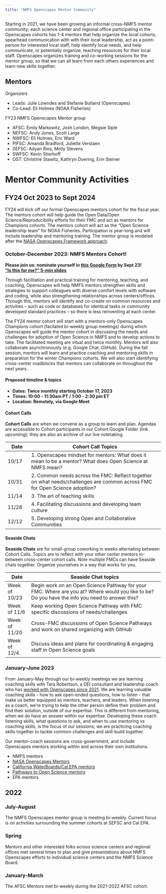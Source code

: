 ```yaml
---
title: "NMFS Openscapes Mentor Community"
---
```


Starting in 2021, we have been growing an informal cross-NMFS mentor community; each science center and regional office participating in the Openscapes cohorts has 1-4 mentors that help organize the local cohorts, spearhead communication with with their local leadership, act as a point-person for interested local staff, help identify local needs, and help communicate, or potentially organize, teaching resources for their local staff. Openscapes organizes training and co-working sessions for the mentor group, so that we can all learn from each others experiences and learn new skills together.  

## Mentors

Organizers

* Leads: Julie Lowndes and Stefanie Butland (Openscapes)
* Co-Lead: Eli Holmes (NOAA Fisheries)

FY23 NMFS Openscapes Mentor group

* AFSC: Emily Markowitz, Josh London, Megsie Siple
* NEFSC: Andy Jones, Scott Large
* NWFSC: Eli Holmes, Eric Ward
* PIFSC: Amanda Bradford, Juliette Verstaen
* SEFSC: Adyan Rios, Molly Stevens
* SWFSC: Kevin Stierhoff
* OST: Christine Stawitz, Kathryn Doering, Erin Steiner

# Mentor Community Activities 

## FY24 Oct 2023 to Sept 2024

FY24 will kick off our formal Openscapes mentors cohort for the fiscal year. The  mentors cohort will help guide the Open Data/Open Science/Reproducibility efforts for their FMC and act as mentors for Champions cohorts. The mentors cohort will act as the "Open Science leadership team" for NOAA Fisheries. Participation is year-long and will include leadership and mentoring training. The mentor group is modeled after the [NASA Openscapes Framework approach](https://openscapes.github.io/approach-guide/mentors-framework).   

### October-December 2023: NMFS Mentors Cohort!

**Please join us: nominate yourself in [this Google Form](https://forms.gle/LJF9gTZCX7ThTzSm9) by Sept 23!**   
**["Is this for me?" 5-min slides](https://docs.google.com/presentation/d/1cSLanri2GM_zKYgI4MzzSdwN1U6WIm01atInGeohTJw/edit?usp=sharing)**

Through facilitation and practical training for mentoring, teaching, and coaching, Openscapes will help NMFS mentors strengthen skills and strategies to support colleagues with diverse comfort levels with software and coding, while also strengthening relationships across centers/offices. Through this, mentors will identify and co-create on common resources and activities – such as code or databases for identical tasks or community developed standard practices – so there is less reinventing at each center. 

The FY24 mentor cohort will start with a mentors-only Openscapes Champions cohort (facilated bi-weekly group meetings) during which Openscapes will guide the mentor cohort in discussing the needs and challenges for adoption of Open Science in NMFS and to develop actions to take. The facilitated meeting are vitual and twice monthly. Mentors will also collaborate asynchronously (e.g. Google Chat, GitHub). During the fall session, mentors will learn and practice coaching and mentoring skills in preparation for the winter Champions cohorts. We will also start identifying cross-center roadblocks that mentors can collaborate on throughout the next years. 

#### Proposed timeline & topics  

- **Dates: Twice monthly starting October 17, 2023** 
- **Times: 10:00 - 11:30am PT / 1:00 - 2:30 pm ET**
- **Location: Remotely, via Google Meet**

#### Cohort Calls 

**Cohort Calls** are when we convene as a group to learn and plan. Agendas are accessible to Cohort participants in our Cohort Google Folder (link upcoming); they are also an archive of our live notetaking. 

Date | Cohort Call Topics          
----| ----------------------
10/17 | 1. Openscapes mindset for mentors: What does it mean to be a mentor? What does Open Science at NMFS mean?
10/31 | 2. Common needs across the FMC: Reflect together on what needs/challenges are common across FMC for Open Science adoption? <!---(Pathways like but focused)--->
11/14 | 3. The art of teaching skills <!---(guest lecture by Carpentries?); Guest lecture by Naomi from eScience about the anxiety that people experience and how to be a good mentor for someone. I am just brainstorming on this one!--->
11/28 | 4. Facilitating discussions and developing team culture <!--- (lecture on the Openscapes method of facilitating discussions)? --->
12/12 | 5. Developing strong Open and Collaborative Communities <!--- (guest presentation from someone at ESIP or presentation by Stef on rOpenSci approach?) --->

#### Seaside Chats

**Seaside Chats** are for small-group coworking in weeks alternating between Cohort Calls. Topics are to reflect with your other center mentors in-between cross-center cohort calls. Note multiple FMCs can have Seaside chats together. Organize yourselves in a way that works for you.

Date | Seaside Chat topics
----| ----------------------
Week of 10/23 | Begin work on an Open Science Pathway for your FMC. Where are you at? Where would you like to be? Do you have the info you need to answer this?
Week of 11/6  | Keep working Open Science Pathway with FMC specific discussions of needs/challenges
Week of 11/20 | Cross-FMC discussions of Open Science Pathways and work on shared organizing with GitHub
Week of 12/4. | Discuss ideas and plans for coordinating & engaging staff in Open Science goals

### January-June 2023

From January-May through our bi-weekly meetings we are learning coaching skills with Tara Robertson, a DEI consultant and leadership coach who has [worked with Openscapes since 2021](https://www.openscapes.org/blog/2021/05/27/tara-robertson/). We are learning valuable coaching skills - how to ask open-ended questions, how to listen - that make us better equipped as mentors, teachers, and leaders. When listening as a coach, we're trying to help the other person define their problem and find their solution, outside of our expertise. This is different from mentoring, when we do have an answer within our expertise. Developing these coach listening skills, what questions to ask, and when to use mentoring vs coaching skills, is the focus of our sessions; we are practicing coaching skills together to tackle common challenges and skill-build together.

Our mentor-coach sessions are cross-government, and include Openscapes mentors working within and across their own institutions. 

- NMFS mentors 
- [NASA Openscapes Mentors](https://nasa-openscapes.github.io/mentors.html) 
- [California WaterBoards/Cal EPA mentors](https://cawaterboarddatacenter.github.io/swrcb-openscapes/)
- [Pathways to Open Science mentors](https://openscapes.github.io/pathways-to-open-science/)
- EPA mentors


## 2022

### July-August

The NMFS Openscapes mentor group is meeting bi-weekly. Current focus is on activities surrounding the summer cohorts at SEFSC and Cal EPA.

### Spring 

Mentors and other interested folks across science centers and regional offices met several times to plan and give presentations about NMFS Openscapes efforts to individual science centers and the NMFS Science Board.

### January-March

The AFSC Mentors met bi-weekly during the 2021-2022 AFSC cohort. 

